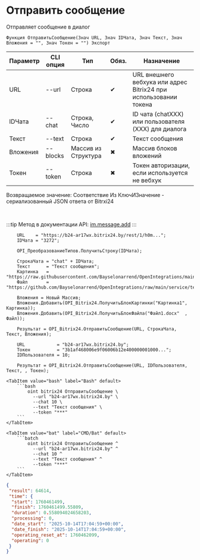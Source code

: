 ﻿---
sidebar_position: 1
description: Отправить сообщение и другие функции для работы с Bitrix24 в Открытом пакете интеграций - бесплатной open-source библиотеке интеграций для 1С:Предприятие 8, OneScript и CLI
keywords: [1C, 1С, 1С:Предприятие, 1С:Предприятие 8.3, API, Интеграция, Сервисы, Обмен, OneScript, CLI, Bitrix24]
---


# Отправить сообщение
 Отправляет сообщение в диалог



`Функция ОтправитьСообщение(Знач URL, Знач IDЧата, Знач Текст, Знач Вложения = "", Знач Токен = "") Экспорт`

  | Параметр | CLI опция | Тип | Обяз. | Назначение |
  |-|-|-|-|-|
  | URL | --url | Строка | &#x2714; | URL внешнего вебхука или адрес Bitrix24 при использовании токена |
  | IDЧата | --chat | Строка, Число | &#x2714; | ID чата (chatXXX) или пользователя (XXX) для диалога |
  | Текст | --text | Строка | &#x2714; | Текст сообщения |
  | Вложения | --blocks | Массив из Структура | &#x2716; | Массив блоков вложений |
  | Токен | --token | Строка | &#x2716; | Токен авторизации, если используется не вебхук |

  
  Возвращаемое значение:   Соответствие Из КлючИЗначение - сериализованный JSON ответа от Bitrxi24

<br/>

:::tip
Метод в документации API: [im.message.add](https://dev.1c-bitrix.ru/learning/course/?COURSE_ID=93&LESSON_ID=12115)
:::
<br/>


```bsl title="Пример использования для 1С:Предприятие/OneScript"
    URL    = "https://b24-ar17wx.bitrix24.by/rest/1/h0m...";
    IDЧата = "3272";

    OPI_ПреобразованиеТипов.ПолучитьСтроку(IDЧата);

    СтрокаЧата = "chat" + IDЧата;
    Текст      = "Текст сообщения";
    Картинка   = "https://raw.githubusercontent.com/Bayselonarrend/OpenIntegrations/main/service/test_data/picture.jpg";
    Файл       = "https://github.com/Bayselonarrend/OpenIntegrations/raw/main/service/test_data/document.docx";

    Вложения = Новый Массив;
    Вложения.Добавить(OPI_Bitrix24.ПолучитьБлокКартинки("Картинка1", Картинка));
    Вложения.Добавить(OPI_Bitrix24.ПолучитьБлокФайла("Файл1.docx"  , Файл));

    Результат = OPI_Bitrix24.ОтправитьСообщение(URL, СтрокаЧата, Текст, Вложения);

    URL            = "b24-ar17wx.bitrix24.by";
    Токен          = "3b1af468006e9f06006b12e400000001000...";
    IDПользователя = 10;

    Результат = OPI_Bitrix24.ОтправитьСообщение(URL, IDПользователя, Текст, , Токен);
```
    

 <Tabs>
  
    <TabItem value="bash" label="Bash" default>
        ```bash
            oint bitrix24 ОтправитьСообщение \
              --url "b24-ar17wx.bitrix24.by" \
              --chat 10 \
              --text "Текст сообщения" \
              --token "***"
        ```
    </TabItem>
  
    <TabItem value="bat" label="CMD/Bat" default>
        ```batch
            oint bitrix24 ОтправитьСообщение ^
              --url "b24-ar17wx.bitrix24.by" ^
              --chat 10 ^
              --text "Текст сообщения" ^
              --token "***"
        ```
    </TabItem>
</Tabs>


```json title="Результат"
{
 "result": 64614,
 "time": {
  "start": 1760461499,
  "finish": 1760461499.55809,
  "duration": 0.558094024658203,
  "processing": 0,
  "date_start": "2025-10-14T17:04:59+00:00",
  "date_finish": "2025-10-14T17:04:59+00:00",
  "operating_reset_at": 1760462099,
  "operating": 0
 }
}
```
